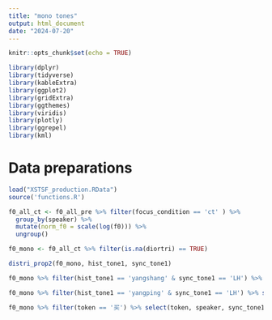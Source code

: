 ```yaml
---
title: "mono tones"
output: html_document
date: "2024-07-20"
---
```


```r
knitr::opts_chunk$set(echo = TRUE)

library(dplyr)
library(tidyverse)
library(kableExtra) 
library(ggplot2)
library(gridExtra) 
library(ggthemes)
library(viridis)
library(plotly)
library(ggrepel)
library(kml)
```

# Data preparations  
```r
load("XSTSF_production.RData")
source('functions.R')
```

```r
f0_all_ct <- f0_all_pre %>% filter(focus_condition == 'ct' ) %>% 
  group_by(speaker) %>% 
  mutate(norm_f0 = scale(log(f0))) %>% 
  ungroup()

f0_mono <- f0_all_ct %>% filter(is.na(diortri) == TRUE)

distri_prop2(f0_mono, hist_tone1, sync_tone1)

f0_mono %>% filter(hist_tone1 == 'yangshang' & sync_tone1 == 'LH') %>% select(token, speaker) %>% distinct()
```
```r
f0_mono %>% filter(hist_tone1 == 'yangping' & sync_tone1 == 'LH') %>% select(token, speaker) %>% distinct()

f0_mono %>% filter(token == '买') %>% select(token, speaker, sync_tone1) %>% distinct()
```

